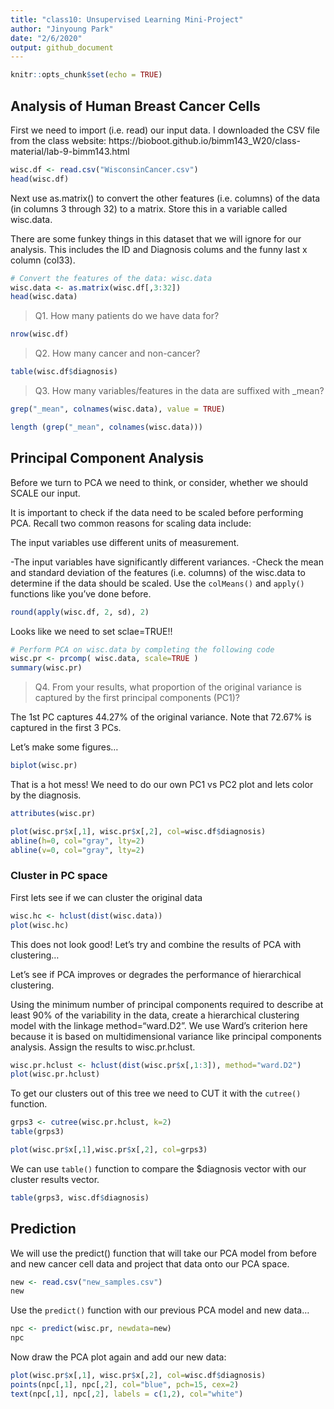 ```yaml
---
title: "class10: Unsupervised Learning Mini-Project"
author: "Jinyoung Park"
date: "2/6/2020"
output: github_document
---
```


```r
knitr::opts_chunk$set(echo = TRUE)
```

## Analysis of Human Breast Cancer Cells

First we need to import (i.e. read) our input data. I downloaded the CSV file from the class website: https://bioboot.github.io/bimm143_W20/class-material/lab-9-bimm143.html
```r
wisc.df <- read.csv("WisconsinCancer.csv")
head(wisc.df)
```

Next use as.matrix() to convert the other features (i.e. columns) of the data (in columns 3 through 32) to a matrix. Store this in a variable called wisc.data.

There are some funkey things in this dataset that we will ignore for our analysis. 
This includes the ID and Diagnosis colums and the funny last x column (col33).
```r
# Convert the features of the data: wisc.data
wisc.data <- as.matrix(wisc.df[,3:32])
head(wisc.data)
```

> Q1. How many patients do we have data for?

```r
nrow(wisc.df)
```

> Q2. How many cancer and non-cancer?

```r
table(wisc.df$diagnosis)
```

> Q3. How many variables/features in the data are suffixed with _mean?

```r
grep("_mean", colnames(wisc.data), value = TRUE)
```

```r
length (grep("_mean", colnames(wisc.data)))
```

## Principal Component Analysis

Before we turn to PCA we need to think, or consider, whether we should SCALE our input.

It is important to check if the data need to be scaled before performing PCA. Recall two common reasons for scaling data include:

The input variables use different units of measurement.

-The input variables have significantly different variances.
-Check the mean and standard deviation of the features (i.e. columns) of the wisc.data to determine if the data should be scaled. Use the `colMeans()` and `apply()` functions like you’ve done before.

```r
round(apply(wisc.df, 2, sd), 2)
```

Looks like we need to set sclae=TRUE!!

```r
# Perform PCA on wisc.data by completing the following code
wisc.pr <- prcomp( wisc.data, scale=TRUE )
summary(wisc.pr)
```

> Q4. From your results, what proportion of the original variance is captured by the first principal components (PC1)?

The 1st PC captures 44.27% of the original variance. Note that 72.67% is captured in the first 3 PCs.

Let's make some figures...
```r
biplot(wisc.pr)
```

That is a hot mess! We need to do our own PC1 vs PC2 plot and lets color by the diagnosis.

```r
attributes(wisc.pr)
```

```r
plot(wisc.pr$x[,1], wisc.pr$x[,2], col=wisc.df$diagnosis)
abline(h=0, col="gray", lty=2)
abline(v=0, col="gray", lty=2)
```

### Cluster in PC space

First lets see if we can cluster the original data
```r
wisc.hc <- hclust(dist(wisc.data))
plot(wisc.hc)
```

This does not look good! Let's try and combine the results 
of PCA with clustering...

Let’s see if PCA improves or degrades the performance of hierarchical clustering.

Using the minimum number of principal components required to describe at least 90% of the variability in the data, create a hierarchical clustering model with the linkage method="ward.D2". We use Ward’s criterion here because it is based on multidimensional variance like principal components analysis. Assign the results to wisc.pr.hclust.

```r
wisc.pr.hclust <- hclust(dist(wisc.pr$x[,1:3]), method="ward.D2")
plot(wisc.pr.hclust)
```

To get our clusters out of this tree we need to CUT it with the `cutree()` function.

```r
grps3 <- cutree(wisc.pr.hclust, k=2)
table(grps3)
```


```r
plot(wisc.pr$x[,1],wisc.pr$x[,2], col=grps3)
```

We can use `table()` function to compare the $diagnosis vector with our cluster results vector. 

```r
table(grps3, wisc.df$diagnosis)
```

## Prediction
We will use the predict() function that will take our PCA model from before and new cancer cell data and project that data onto our PCA space.

```r
new <- read.csv("new_samples.csv")
new
```

Use the `predict()` function with our previous PCA model and new data...
```r
npc <- predict(wisc.pr, newdata=new)
npc
```

Now draw the PCA plot again and add our new data:

```r
plot(wisc.pr$x[,1], wisc.pr$x[,2], col=wisc.df$diagnosis)
points(npc[,1], npc[,2], col="blue", pch=15, cex=2)
text(npc[,1], npc[,2], labels = c(1,2), col="white")
```



















